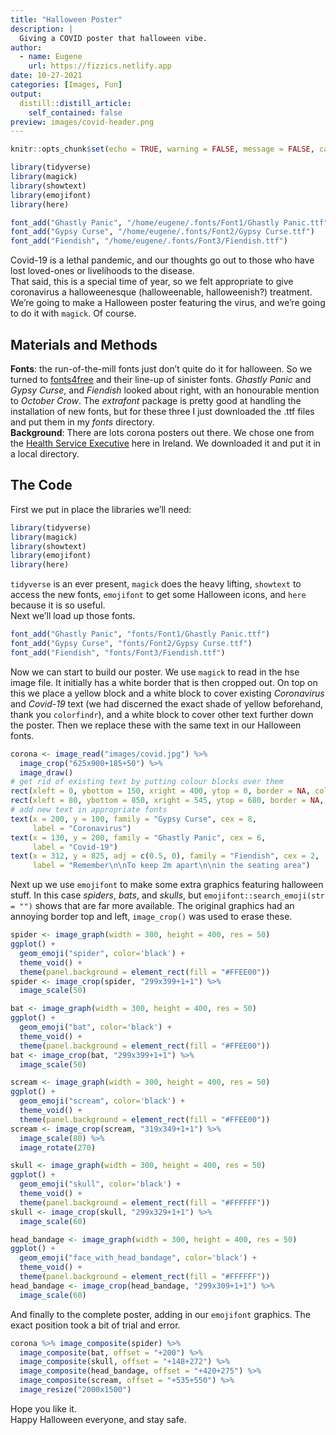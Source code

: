 ```yaml
---
title: "Halloween Poster"
description: |
  Giving a COVID poster that halloween vibe.
author:
  - name: Eugene
    url: https://fizzics.netlify.app
date: 10-27-2021
categories: [Images, Fun]
output:
  distill::distill_article:
    self_contained: false
preview: images/covid-header.png
---
```



```r
knitr::opts_chunk$set(echo = TRUE, warning = FALSE, message = FALSE, cache = FALSE)
```

```r
library(tidyverse)
library(magick)
library(showtext)
library(emojifont)
library(here)
```

```r
font_add("Ghastly Panic", "/home/eugene/.fonts/Font1/Ghastly Panic.ttf")
font_add("Gypsy Curse", "/home/eugene/.fonts/Font2/Gypsy Curse.ttf")
font_add("Fiendish", "/home/eugene/.fonts/Font3/Fiendish.ttf")
```

Covid-19 is a lethal pandemic, and our thoughts go out to those who have lost loved-ones or livelihoods to the disease.  
That said, this is a special time of year, so we felt appropriate to give coronavirus a halloweenesque (halloweenable, halloweenish?) treatment. We're going to make a Halloween poster featuring the virus, and we're going to do it with `magick`. Of course.

## Materials and Methods
**Fonts**: the run-of-the-mill fonts just don't quite do it for halloween. So we turned to [fonts4free](https://www.fonts4free.net/fonts-by-sinister-fonts.html) and their line-up of sinister fonts. _Ghastly Panic_ and _Gypsy Curse_, and  _Fiendish_ looked about right, with an honourable mention to _October Crow_. The _extrafont_ package is pretty good at handling the installation of new fonts, but for these three I just downloaded the .ttf files and put them in my _fonts_ directory.  
**Background**: There are lots corona posters out there. We chose one from the [Health Service Executive](http://www.hse.ie) here in Ireland. We downloaded it and put it in a local directory.


## The Code
First we put in place the libraries we'll need:

```r
library(tidyverse)
library(magick)
library(showtext)
library(emojifont)
library(here)
```

`tidyverse` is an ever present, `magick` does the heavy lifting, `showtext` to access the new fonts, `emojifont` to get some Halloween icons, and `here` because it is so useful.  
Next we'll load up those fonts.

```r
font_add("Ghastly Panic", "fonts/Font1/Ghastly Panic.ttf")
font_add("Gypsy Curse", "fonts/Font2/Gypsy Curse.ttf")
font_add("Fiendish", "fonts/Font3/Fiendish.ttf")
```

Now we can start to build our poster. We use `magick` to read in the hse image file. It initially has a white border that is then cropped out. On top on this we place a yellow block and a white block to cover existing _Coronavirus_ and _Covid-19_ text (we had discerned the exact shade of yellow beforehand, thank you `colorfindr`), and a white block to cover other text further down the poster. Then we replace these with the same text in our Halloween fonts.

```r
corona <- image_read("images/covid.jpg") %>% 
  image_crop("625x900+185+50") %>% 
  image_draw()
# get rid of existing text by putting colour blocks over them
rect(xleft = 0, ybottom = 150, xright = 400, ytop = 0, border = NA, col = "#FFEE00")
rect(xleft = 80, ybottom = 850, xright = 545, ytop = 680, border = NA, col = "#FFFFFF")
# add new text in appropriate fonts
text(x = 200, y = 100, family = "Gypsy Curse", cex = 8,
     label = "Coronavirus")
text(x = 130, y = 200, family = "Ghastly Panic", cex = 6, 
     label = "Covid-19")
text(x = 312, y = 825, adj = c(0.5, 0), family = "Fiendish", cex = 2,
     label = "Remember\n\nTo keep 2m apart\n\nin the seating area")
```

Next up we use `emojifont` to make some extra graphics featuring halloween stuff. In this case _spiders_, _bats_, and _skulls_, but `emojifont::search_emoji(str = "")` shows that are far more available. The original graphics had an annoying border top and left, `image_crop()` was used to erase these.

```r
spider <- image_graph(width = 300, height = 400, res = 50)
ggplot() + 
  geom_emoji("spider", color='black') + 
  theme_void() + 
  theme(panel.background = element_rect(fill = "#FFEE00"))
spider <- image_crop(spider, "299x399+1+1") %>% 
  image_scale(50)

bat <- image_graph(width = 300, height = 400, res = 50)
ggplot() + 
  geom_emoji("bat", color='black') + 
  theme_void() + 
  theme(panel.background = element_rect(fill = "#FFEE00"))
bat <- image_crop(bat, "299x399+1+1") %>% 
  image_scale(50)

scream <- image_graph(width = 300, height = 400, res = 50)
ggplot() + 
  geom_emoji("scream", color='black') + 
  theme_void() + 
  theme(panel.background = element_rect(fill = "#FFEE00"))
scream <- image_crop(scream, "319x349+1+1") %>% 
  image_scale(80) %>% 
  image_rotate(270)

skull <- image_graph(width = 300, height = 400, res = 50)
ggplot() + 
  geom_emoji("skull", color='black') + 
  theme_void() + 
  theme(panel.background = element_rect(fill = "#FFFFFF")) 
skull <- image_crop(skull, "299x329+1+1") %>% 
  image_scale(60)

head_bandage <- image_graph(width = 300, height = 400, res = 50)
ggplot() + 
  geom_emoji("face_with_head_bandage", color='black') + 
  theme_void() + 
  theme(panel.background = element_rect(fill = "#FFFFFF")) 
head_bandage <- image_crop(head_bandage, "299x309+1+1") %>% 
  image_scale(60)
```

And finally to the complete poster, adding in our `emojifont` graphics. The exact position took a bit of trial and error.

```r
corona %>% image_composite(spider) %>% 
  image_composite(bat, offset = "+200") %>% 
  image_composite(skull, offset = "+148+272") %>% 
  image_composite(head_bandage, offset = "+420+275") %>% 
  image_composite(scream, offset = "+535+550") %>%
  image_resize("2000x1500")

```

Hope you like it.  
Happy Halloween everyone, and stay safe.
